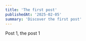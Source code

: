 ---
title: 'The first post'
publishedAt: '2025-02-05'
summary: 'Discover the first post'
---

Post 1, the post 1